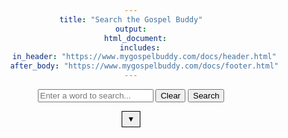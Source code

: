 ```yaml
---
title: "Search the Gospel Buddy"
output:
  html_document:
    includes:
      in_header: "https://www.mygospelbuddy.com/docs/header.html"
      after_body: "https://www.mygospelbuddy.com/docs/footer.html"
---
```


<head>
<style>
  body {
    text-align: center;
  }
  #plotContainer {
    width: 100%;
    max-width: 600px;
    max-height: 80vh; /* Limits the height to 80% of the viewport height */
    margin: auto;
    overflow: hidden; /* Ensures no overflow */
  }
  canvas {
    width: 100% !important;
    height: auto !important;
    max-height: 100%;
  }
  
  .dropdown {
    position: relative;
    display: inline-block;
  }
  
  .dropbtn {
      background-color: #00000; /* Gray background */
      color: black; /* Black text */
      padding: 5px 8px; /* Less padding */
      font-size: 12px;
      border: 1px solid black; /* Black border */
      cursor: pointer;
  }
  
  .dropbtn::after {
      content: '\25BC'; /* Black down-pointing triangle */
      font-size: 12px;
      color: black;
  }
  
  .dropdown-content {
      display: none;
      position: absolute;
      background-color: #f9f9f9;
      min-width: 160px;
      box-shadow: 0px 8px 16px 0px rgba(0,0,0,0.2);
      z-index: 1;
      left: 50%;
      transform: translateX(-50%);
  }
  
  .dropdown-content label {
      color: black;
      padding: 12px 16px;
      text-decoration: none;
      display: block;
  }
  
  .dropdown:hover .dropdown-content {
      display: block;
  }

</style>

</head>

<script src="https://cdnjs.cloudflare.com/ajax/libs/PapaParse/5.3.0/papaparse.min.js"></script>
<script src="https://www.mygospelbuddy.com/search/words-search.js"></script>

<input type="text" id="wordInput" placeholder="Enter a word to search...">
<button onclick="clearSearch()">Clear</button>
<button onclick="searchAndDisplay()">Search</button>


<div class="dropdown">
  <button id="dropdownButton" class="dropbtn"></button>
  <div id="dropdownContent" class="dropdown-content">
  <label>by conference <input type="checkbox" id="conferenceToggle"></label>
  </div>
</div>

<div id="plotContainer">
  <canvas id="plotCanvas"></canvas>
</div>

<div id="tableContainer">
</div>
